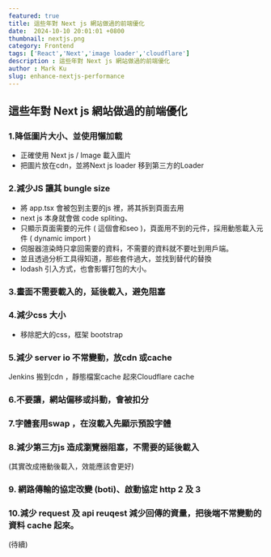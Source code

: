 ```yaml
---
featured: true
title: 這些年對 Next js 網站做過的前端優化
date:  2024-10-10 20:01:01 +0800
thumbnail: nextjs.png
category: Frontend
tags: ['React','Next','image loader','cloudflare']
description : 這些年對 Next js 網站做過的前端優化
author : Mark Ku
slug: enhance-nextjs-performance
---
```

## 這些年對 Next js 網站做過的前端優化
### 1.降低圖片大小、並使用懶加載
* 正確使用 Next js / Image 載入圖片
* 把圖片放在cdn，並將Next js loader 移到第三方的Loader 
### 2.減少JS 讓其 bungle size 
* 將 app.tsx 會被包到主要的js 裡，將其拆到頁面去用
* next js 本身就會做 code spliting、
* 只顯示頁面需要的元件 ( 這個會和seo )，頁面用不到的元件，採用動態載入元件 ( dynamic import )
* 伺服器渲染時只拿回需要的資料，不需要的資料就不要吐到用戶端。
* 並且透過分析工具得知道，那些套件過大，並找到替代的替換
* lodash 引入方式，也會影響打包的大小。
### 3.畫面不需要載入的，延後載入，避免阻塞 
### 4.減少css 大小 
* 移除肥大的css，框架 bootstrap 
### 5.減少 server io 不常變動，放cdn 或cache 
Jenkins 搬到cdn ，靜態檔案cache 起來Cloudflare cache 
### 6.不要讓，網站偏移或抖動，會被扣分
### 7.字體套用swap ，在沒載入先顯示預設字體

### 8.減少第三方js 造成瀏覽器阻塞，不需要的延後載入
(其實改成捲動後載入，效能應該會更好)
### 9. 網路傳輸的協定改變 (boti)、啟動協定 http 2 及 3 
### 10.減少 request 及 api reuqest 減少回傳的資量，把後端不常變動的資料 cache 起來。
(待續)